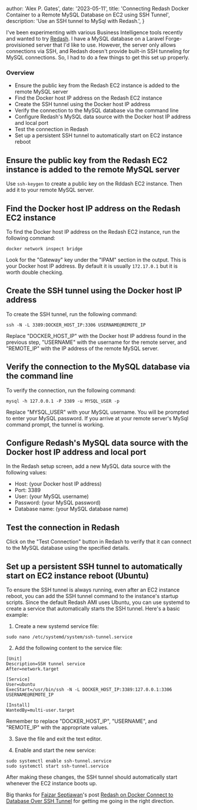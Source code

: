 
  author: 'Alex P. Gates',
  date: '2023-05-11',
  title: 'Connecting Redash Docker Container to a Remote MySQL Database on EC2 using SSH Tunnel',
  description:
    'Use an SSH tunnel to MySql with Redash.',
}


I've been experimenting with various Business Intelligence tools recently and wanted to try [Redash](https://redash.io/). I have a MySQL database on a Laravel Forge-provisioned server that I'd like to use. However, the server only allows connections via SSH, and Redash doesn't provide built-in SSH tunneling for MySQL connections. So, I had to do a few things to get this set up properly.

### Overview

- Ensure the public key from the Redash EC2 instance is added to the remote MySQL server
- Find the Docker host IP address on the Redash EC2 instance
- Create the SSH tunnel using the Docker host IP address
- Verify the connection to the MySQL database via the command line
- Configure Redash's MySQL data source with the Docker host IP address and local port
- Test the connection in Redash
- Set up a persistent SSH tunnel to automatically start on EC2 instance reboot


## Ensure the public key from the Redash EC2 instance is added to the remote MySQL server

Use `ssh-keygen` to create a public key on the Rddash EC2 instance. Then add it to your remote MySQL server.


## Find the Docker host IP address on the Redash EC2 instance

To find the Docker host IP address on the Redash EC2 instance, run the following command:

```
docker network inspect bridge
```

Look for the "Gateway" key under the "IPAM" section in the output. This is your Docker host IP address. By default it is usually `172.17.0.1` but it is worth double checking.


## Create the SSH tunnel using the Docker host IP address

To create the SSH tunnel, run the following command:

```
ssh -N -L 3389:DOCKER_HOST_IP:3306 USERNAME@REMOTE_IP
```

Replace "DOCKER_HOST_IP" with the Docker host IP address found in the previous step, "USERNAME" with the username for the remote server, and "REMOTE_IP" with the IP address of the remote MySQL server.


## Verify the connection to the MySQL database via the command line

To verify the connection, run the following command:

```
mysql -h 127.0.0.1 -P 3389 -u MYSQL_USER -p
```

Replace "MYSQL_USER" with your MySQL username. You will be prompted to enter your MySQL password. If you arrive at your remote server's MySql command prompt, the tunnel is working.


## Configure Redash's MySQL data source with the Docker host IP address and local port

In the Redash setup screen, add a new MySQL data source with the following values:

- Host: (your Docker host IP address)
- Port: 3389
- User: (your MySQL username)
- Password: (your MySQL password)
- Database name: (your MySQL database name)

## Test the connection in Redash

Click on the "Test Connection" button in Redash to verify that it can connect to the MySQL database using the specified details.

## Set up a persistent SSH tunnel to automatically start on EC2 instance reboot (Ubuntu)

To ensure the SSH tunnel is always running, even after an EC2 instance reboot, you can add the SSH tunnel command to the instance's startup scripts. Since the default Redash AMI uses Ubuntu, you can use systemd to create a service that automatically starts the SSH tunnel. Here's a basic example:

1. Create a new systemd service file:

```
sudo nano /etc/systemd/system/ssh-tunnel.service
```

2. Add the following content to the service file:

```
[Unit]
Description=SSH tunnel service
After=network.target

[Service]
User=ubuntu
ExecStart=/usr/bin/ssh -N -L DOCKER_HOST_IP:3389:127.0.0.1:3306 USERNAME@REMOTE_IP

[Install]
WantedBy=multi-user.target
```

Remember to replace "DOCKER_HOST_IP", "USERNAME", and "REMOTE_IP" with the appropriate values.

3. Save the file and exit the text editor.

4. Enable and start the new service:

```
sudo systemctl enable ssh-tunnel.service
sudo systemctl start ssh-tunnel.service
```

After making these changes, the SSH tunnel should automatically start whenever the EC2 instance boots up.

Big thanks for [Faizar Septiawan](https://sibunglon.com/)'s post [Redash on Docker Connect to Database Over SSH Tunnel](https://sibunglon.com/2021/05/15/redash-on-docker-connect-to-database-over-ssh-tunnel/) for getting me going in the right direction.
